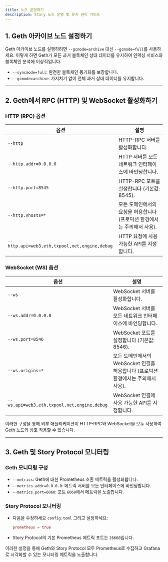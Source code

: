 ```yaml
---
title: 노드 운영하기
description: Story 노드 운영 및 유지 관리 가이드
---
```


## **1. Geth 아카이브 노드 설정하기**

Geth 아카이브 노드를 실행하려면 `--gcmode=archive` 대신 `--gcmode=full`를 사용하세요. 이렇게 하면 Geth가 모든 과거 블록체인 상태 데이터를 유지하여 인덱싱 서비스와 블록체인 분석에 이상적입니다.

* `--syncmode=full`: 완전한 블록체인 동기화를 보장합니다.
* `--gcmode=archive`: 가지치기 없이 전체 과거 상태 데이터를 유지합니다.

***

## **2. Geth에서 RPC (HTTP) 및 WebSocket 활성화하기**

### **HTTP (RPC) 옵션**

| 옵션                                            | 설명                                        |
| --------------------------------------------- | ----------------------------------------- |
| `--http`                                      | HTTP-RPC 서버를 활성화합니다.                      |
| `--http.addr=0.0.0.0`                         | HTTP 서버를 모든 네트워크 인터페이스에 바인딩합니다.           |
| `--http.port=8545`                            | HTTP-RPC 포트를 설정합니다 (기본값: 8545).           |
| `--http.vhosts=*`                             | 모든 도메인에서의 요청을 허용합니다 (프로덕션 환경에서는 주의해서 사용). |
| `--http.api=web3,eth,txpool,net,engine,debug` | HTTP 요청에 사용 가능한 API를 지정합니다.               |

### **WebSocket (WS) 옵션**

| 옵션                                          | 설명                                                  |
| ------------------------------------------- | --------------------------------------------------- |
| `--ws`                                      | WebSocket 서버를 활성화합니다.                               |
| `--ws.addr=0.0.0.0`                         | WebSocket 서버를 모든 네트워크 인터페이스에 바인딩합니다.                |
| `--ws.port=8546`                            | WebSocket 포트를 설정합니다 (기본값: 8546).                    |
| `--ws.origins=*`                            | 모든 도메인에서의 WebSocket 연결을 허용합니다 (프로덕션 환경에서는 주의해서 사용). |
| `--ws.api=web3,eth,txpool,net,engine,debug` | WebSocket 연결에 사용 가능한 API를 지정합니다.                    |

이러한 구성을 통해 외부 애플리케이션이 HTTP-RPC와 WebSocket을 모두 사용하여 Geth 노드와 상호 작용할 수 있습니다.

***

## **3. Geth 및 Story Protocol 모니터링**

### **Geth 모니터링 구성**

* `--metrics`: Geth에 대한 Prometheus 호환 메트릭을 활성화합니다.
* `--metrics.addr=0.0.0.0`: 메트릭 서버를 모든 인터페이스에 바인딩합니다.
* `--metrics.port=6060`: 포트 `6060`에서 메트릭을 노출합니다.

### **Story Protocol 모니터링**

* 다음을 수정하세요 `config.toml` 그리고 설정하세요:
  ```toml
  prometheus = true
  ```
* Story Protocol의 기본 Prometheus 메트릭 포트는 `26660`입니다.

이러한 설정을 통해 Geth와 Story Protocol 모두 Prometheus로 수집하고 Grafana로 시각화할 수 있는 모니터링 메트릭을 노출합니다.
